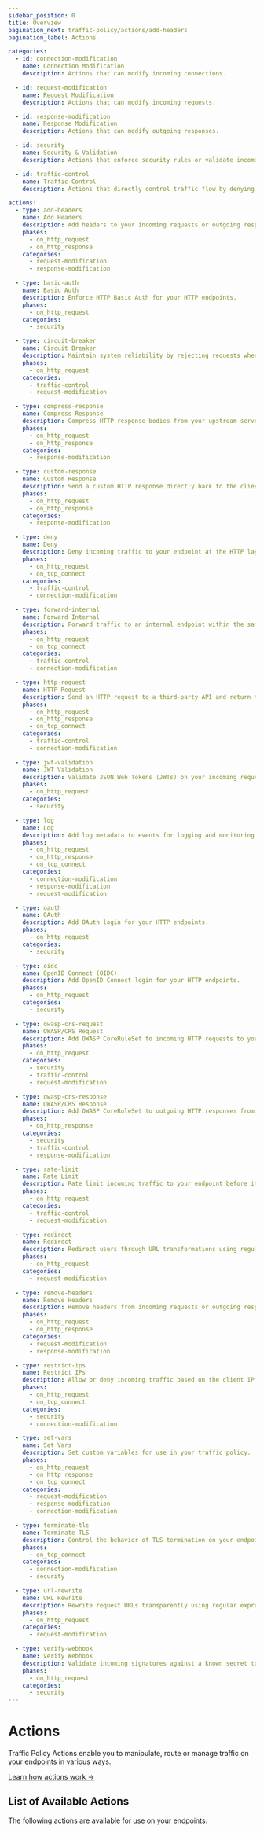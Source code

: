 ```yaml
---
sidebar_position: 0
title: Overview
pagination_next: traffic-policy/actions/add-headers
pagination_label: Actions

categories:
  - id: connection-modification
    name: Connection Modification
    description: Actions that can modify incoming connections.

  - id: request-modification
    name: Request Modification
    description: Actions that can modify incoming requests.

  - id: response-modification
    name: Response Modification
    description: Actions that can modify outgoing responses.

  - id: security
    name: Security & Validation
    description: Actions that enforce security rules or validate incoming requests.

  - id: traffic-control
    name: Traffic Control
    description: Actions that directly control traffic flow by denying, forwarding, or restricting access.

actions:
  - type: add-headers
    name: Add Headers
    description: Add headers to your incoming requests or outgoing responses.
    phases:
      - on_http_request
      - on_http_response
    categories:
      - request-modification
      - response-modification

  - type: basic-auth
    name: Basic Auth
    description: Enforce HTTP Basic Auth for your HTTP endpoints.
    phases:
      - on_http_request
    categories:
      - security

  - type: circuit-breaker
    name: Circuit Breaker
    description: Maintain system reliability by rejecting requests when error rates exceed defined thresholds.
    phases:
      - on_http_request
    categories:
      - traffic-control
      - request-modification

  - type: compress-response
    name: Compress Response
    description: Compress HTTP response bodies from your upstream server.
    phases:
      - on_http_request
      - on_http_response
    categories:
      - response-modification

  - type: custom-response
    name: Custom Response
    description: Send a custom HTTP response directly back to the client.
    phases:
      - on_http_request
      - on_http_response
    categories:
      - response-modification

  - type: deny
    name: Deny
    description: Deny incoming traffic to your endpoint at the HTTP layer.
    phases:
      - on_http_request
      - on_tcp_connect
    categories:
      - traffic-control
      - connection-modification

  - type: forward-internal
    name: Forward Internal
    description: Forward traffic to an internal endpoint within the same ngrok account.
    phases:
      - on_http_request
      - on_tcp_connect
    categories:
      - traffic-control
      - connection-modification

  - type: http-request
    name: HTTP Request
    description: Send an HTTP request to a third-party API and return the response.
    phases:
      - on_http_request
      - on_http_response
      - on_tcp_connect
    categories:
      - traffic-control
      - connection-modification

  - type: jwt-validation
    name: JWT Validation
    description: Validate JSON Web Tokens (JWTs) on your incoming requests.
    phases:
      - on_http_request
    categories:
      - security

  - type: log
    name: Log
    description: Add log metadata to events for logging and monitoring.
    phases:
      - on_http_request
      - on_http_response
      - on_tcp_connect
    categories:
      - connection-modification
      - response-modification
      - request-modification

  - type: oauth
    name: OAuth
    description: Add OAuth login for your HTTP endpoints.
    phases:
      - on_http_request
    categories:
      - security

  - type: oidc
    name: OpenID Connect (OIDC)
    description: Add OpenID Connect login for your HTTP endpoints.
    phases:
      - on_http_request
    categories:
      - security

  - type: owasp-crs-request
    name: OWASP/CRS Request
    description: Add OWASP CoreRuleSet to incoming HTTP requests to your endpoints.
    phases:
      - on_http_request
    categories:
      - security
      - traffic-control
      - request-modification

  - type: owasp-crs-response
    name: OWASP/CRS Response
    description: Add OWASP CoreRuleSet to outgoing HTTP responses from your endpoints.
    phases:
      - on_http_response
    categories:
      - security
      - traffic-control
      - response-modification

  - type: rate-limit
    name: Rate Limit
    description: Rate limit incoming traffic to your endpoint before it hits your upstream servers.
    phases:
      - on_http_request
    categories:
      - traffic-control
      - request-modification

  - type: redirect
    name: Redirect
    description: Redirect users through URL transformations using regular expressions.
    phases:
      - on_http_request
    categories:
      - request-modification

  - type: remove-headers
    name: Remove Headers
    description: Remove headers from incoming requests or outgoing responses.
    phases:
      - on_http_request
      - on_http_response
    categories:
      - request-modification
      - response-modification

  - type: restrict-ips
    name: Restrict IPs
    description: Allow or deny incoming traffic based on the client IP.
    phases:
      - on_http_request
      - on_tcp_connect
    categories:
      - security
      - connection-modification

  - type: set-vars
    name: Set Vars
    description: Set custom variables for use in your traffic policy.
    phases:
      - on_http_request
      - on_http_response
      - on_tcp_connect
    categories:
      - request-modification
      - response-modification
      - connection-modification

  - type: terminate-tls
    name: Terminate TLS
    description: Control the behavior of TLS termination on your endpoints.
    phases:
      - on_tcp_connect
    categories:
      - connection-modification
      - security

  - type: url-rewrite
    name: URL Rewrite
    description: Rewrite request URLs transparently using regular expressions.
    phases:
      - on_http_request
    categories:
      - request-modification

  - type: verify-webhook
    name: Verify Webhook
    description: Validate incoming signatures against a known secret to ensure authenticity.
    phases:
      - on_http_request
    categories:
      - security
---
```



# Actions

Traffic Policy Actions enable you to manipulate, route or manage traffic on your endpoints in various ways.

[Learn how actions work →](/traffic-policy/concepts/actions)

## List of Available Actions

The following actions are available for use on your endpoints:

<ActionHub actions={frontMatter.actions} />
